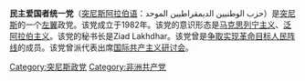 '''民主爱国者统一党'''（[[突尼斯阿拉伯语|突尼斯阿拉伯语]]：حزب الوطنيين الديمقراطيين الموحد）是[[突尼斯|突尼斯]]的一个[[左翼|左翼]]政党。该党成立于1982年。该党的意识形态是[[马克思列宁主义|马克思列宁主义]]、[[泛阿拉伯主义|泛阿拉伯主义]]。该党的秘书长是Ziad Lakhdhar。该党曾是[[争取实现革命目标人民阵线|争取实现革命目标人民阵线]]的成员。该党曾派代表出席[[国际共产主义研讨会|国际共产主义研讨会]]。

[[Category:突尼斯政党|Category:突尼斯政党]]
[[Category:非洲共产党|Category:非洲共产党]]